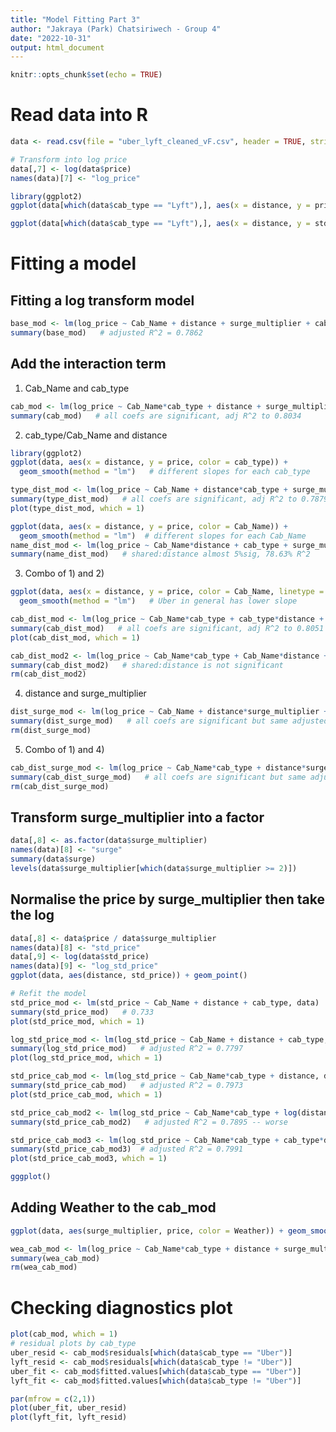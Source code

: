 ```yaml
---
title: "Model Fitting Part 3"
author: "Jakraya (Park) Chatsiriwech - Group 4"
date: "2022-10-31"
output: html_document
---
```


```r
knitr::opts_chunk$set(echo = TRUE)
```

# Read data into R

```r
data <- read.csv(file = "uber_lyft_cleaned_vF.csv", header = TRUE, stringsAsFactors = TRUE)

# Transform into log price
data[,7] <- log(data$price)
names(data)[7] <- "log_price"

library(ggplot2)
ggplot(data[which(data$cab_type == "Lyft"),], aes(x = distance, y = price, color = Cab_Name, size = surge_multiplier)) + geom_point()

ggplot(data[which(data$cab_type == "Lyft"),], aes(x = distance, y = std_price, color = Cab_Name)) + geom_smooth() + geom_vline(xintercept = 4)
```


# Fitting a model
## Fitting a log transform model

```r
base_mod <- lm(log_price ~ Cab_Name + distance + surge_multiplier + cab_type, data)
summary(base_mod)   # adjusted R^2 = 0.7862
```

## Add the interaction term
1) Cab_Name and cab_type

```r
cab_mod <- lm(log_price ~ Cab_Name*cab_type + distance + surge_multiplier, data)
summary(cab_mod)   # all coefs are significant, adj R^2 to 0.8034
```

2) cab_type/Cab_Name and distance

```r
library(ggplot2)
ggplot(data, aes(x = distance, y = price, color = cab_type)) + 
  geom_smooth(method = "lm")   # different slopes for each cab_type

type_dist_mod <- lm(log_price ~ Cab_Name + distance*cab_type + surge_multiplier, data)
summary(type_dist_mod)   # all coefs are significant, adj R^2 to 0.7879 
plot(type_dist_mod, which = 1)

ggplot(data, aes(x = distance, y = price, color = Cab_Name)) + 
  geom_smooth(method = "lm")  # different slopes for each Cab_Name
name_dist_mod <- lm(log_price ~ Cab_Name*distance + cab_type + surge_multiplier, data)
summary(name_dist_mod)   # shared:distance almost 5%sig, 78.63% R^2
```

3) Combo of 1) and 2)

```r
ggplot(data, aes(x = distance, y = price, color = Cab_Name, linetype = cab_type)) +
  geom_smooth(method = "lm")   # Uber in general has lower slope

cab_dist_mod <- lm(log_price ~ Cab_Name*cab_type + cab_type*distance + surge_multiplier, data)
summary(cab_dist_mod)   # all coefs are significant, adj R^2 to 0.8051
plot(cab_dist_mod, which = 1)

cab_dist_mod2 <- lm(log_price ~ Cab_Name*cab_type + Cab_Name*distance + surge_multiplier, data)
summary(cab_dist_mod2)   # shared:distance is not significant
rm(cab_dist_mod2)
```

4) distance and surge_multiplier

```r
dist_surge_mod <- lm(log_price ~ Cab_Name + distance*surge_multiplier + cab_type, data)
summary(dist_surge_mod)   # all coefs are significant but same adjusted R^2 = 0.7862
rm(dist_surge_mod)
```

5) Combo of 1) and 4)

```r
cab_dist_surge_mod <- lm(log_price ~ Cab_Name*cab_type + distance*surge_multiplier, data)
summary(cab_dist_surge_mod)   # all coefs are significant but same adjusted R^2 = 0.8035
rm(cab_dist_surge_mod)
```

## Transform surge_multiplier into a factor

```r
data[,8] <- as.factor(data$surge_multiplier)
names(data)[8] <- "surge"
summary(data$surge)
levels(data$surge_multiplier[which(data$surge_multiplier >= 2)])
```

## Normalise the price by surge_multiplier then take the log

```r
data[,8] <- data$price / data$surge_multiplier
names(data)[8] <- "std_price"
data[,9] <- log(data$std_price)
names(data)[9] <- "log_std_price"
ggplot(data, aes(distance, std_price)) + geom_point()

# Refit the model
std_price_mod <- lm(std_price ~ Cab_Name + distance + cab_type, data)
summary(std_price_mod)   # 0.733
plot(std_price_mod, which = 1)

log_std_price_mod <- lm(log_std_price ~ Cab_Name + distance + cab_type, data)
summary(log_std_price_mod)   # adjusted R^2 = 0.7797
plot(log_std_price_mod, which = 1)

std_price_cab_mod <- lm(log_std_price ~ Cab_Name*cab_type + distance, data)
summary(std_price_cab_mod)   # adjusted R^2 = 0.7973
plot(std_price_cab_mod, which = 1)

std_price_cab_mod2 <- lm(log_std_price ~ Cab_Name*cab_type + log(distance), data)
summary(std_price_cab_mod2)   # adjusted R^2 = 0.7895 -- worse

std_price_cab_mod3 <- lm(log_std_price ~ Cab_Name*cab_type + cab_type*distance, data)
summary(std_price_cab_mod3)  # adjusted R^2 = 0.7991
plot(std_price_cab_mod3, which = 1)

gggplot()
```

## Adding Weather to the cab_mod

```r
ggplot(data, aes(surge_multiplier, price, color = Weather)) + geom_smooth(method = "lm")   # almost the same -- so insignificance isn't surprising

wea_cab_mod <- lm(log_price ~ Cab_Name*cab_type + distance + surge_multiplier*Weather, data)
summary(wea_cab_mod)
rm(wea_cab_mod)
```


# Checking diagnostics plot

```r
plot(cab_mod, which = 1)
# residual plots by cab_type
uber_resid <- cab_mod$residuals[which(data$cab_type == "Uber")]
lyft_resid <- cab_mod$residuals[which(data$cab_type != "Uber")]
uber_fit <- cab_mod$fitted.values[which(data$cab_type == "Uber")]
lyft_fit <- cab_mod$fitted.values[which(data$cab_type != "Uber")]

par(mfrow = c(2,1))
plot(uber_fit, uber_resid)
plot(lyft_fit, lyft_resid)
```


